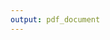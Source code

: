 ---
output: pdf_document
---
<!-- TITLE PAGE -->
\pagenumbering{gobble}
\vspace*{\fill}
\begin{center}
\doublespaced
\MakeUppercase{`r title`}\\
by\\
`r author` \\
\singlespaced
\vspace{20pt}
A DISSERTATION\\
\vspace{30pt}
Presented to the\\
`r dept`\\
within the Oregon Health \& Science University\\
School of Medicine\\
in partial fulfillment of\\
the requirements for the degree of\\
`r degree`\\
in\\
`r track` \\
\vspace{30pt}
`r month` `r year`\\
\end{center}
\vspace*{\fill}
\clearpage



<!-- COPYRIGHT PAGE -->
\vspace*{\fill}
\begin{center}
\doublespaced
\scshape \copyright \hspace{3pt} Copyright `r year` by `r author`\\
All Rights Reserved
\end{center}
\vspace*{\fill}
\clearpage



<!-- CERTIFICATE OF APPROVAL -->
\vspace*{\fill}
\begin{center}
`r track`\\
School of Medicine\\
Oregon Health \& Science University\\
\doublespaced
\rule{8cm}{1pt}\\
CERTIFICATE OF APPROVAL\\
\rule{8cm}{1pt}\\
\singlespaced
This is to certify that the PhD disseration of\\
`r author`\\
has been approved.\\

\vspace{30pt}
\rule{8cm}{0.5pt}\\
`r advisor`\\
Advisor\\

\vspace{30pt}
\rule{8cm}{0.5pt}\\
`r chair`\\
Chair\\

\vspace{30pt}
\rule{8cm}{0.5pt}\\
`r member3`\\
Committee Member\\

\vspace{30pt}
\rule{8cm}{0.5pt}\\
`r member4`\\
Committee Member\\

\vspace{30pt}
\rule{8cm}{0.5pt}\\
`r member5`\\
Committee Member\\

\end{center}
\vspace*{\fill}
\clearpage